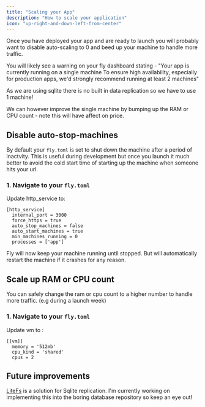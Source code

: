 ```yaml
---
title: "Scaling your App"
description: "How to scale your application"
icon: "up-right-and-down-left-from-center"
---
```


Once you have deployed your app and are ready to launch you will probably want to disable auto-scaling to 0 and beed up your machine to handle more traffic.

You will likely see a warning on your fly dashboard stating - "Your app is currently running on a single machine
To ensure high availability, especially for production apps, we'd strongly recommend running at least 2 machines"

As we are using sqlite there is no built in data replication so we have to use 1 machine!

We can however improve the single machine by bumping up the RAM or CPU count - note this will have affect on price.

## Disable auto-stop-machines

By default your `fly.toml` is set to shut down the machine after a period of inactvity.
This is useful during development but once you launch it much better to avoid the cold start time of starting up the machine when someone hits your url.

### 1. Navigate to your `fly.toml`

Update http_service to:

```
[http_service]
  internal_port = 3000
  force_https = true
  auto_stop_machines = false
  auto_start_machines = true
  min_machines_running = 0
  processes = ['app']
```

Fly will now keep your machine running until stopped. But will automatically restart the machine if it crashes for any reason.

## Scale up RAM or CPU count

You can safely change the ram or cpu count to a higher number to handle more traffic. (e.g during a launch week)

### 1. Navigate to your `fly.toml`

Update vm to :

```
[[vm]]
  memory = '512mb'
  cpu_kind = 'shared'
  cpus = 2
```

## Future improvements

[LiteFs](https://fly.io/docs/litefs/) is a solution for Sqlite replication. I'm currently working on implementing this into the boring database repository so keep an eye out!
